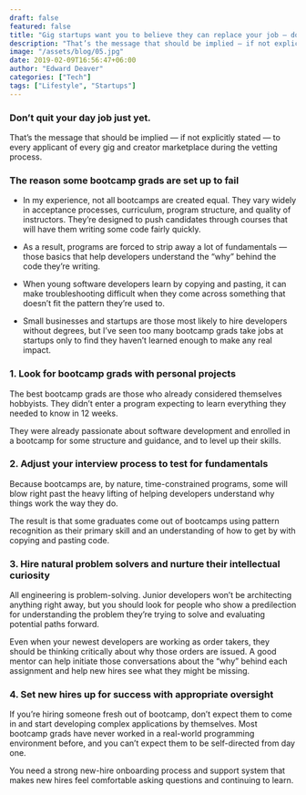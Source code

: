 ```yaml
---
draft: false
featured: false
title: "Gig startups want you to believe they can replace your job — don’t fall for it"
description: "That’s the message that should be implied — if not explicitly stated — to every applicant of every gig and creator marketplace during the vetting process."
image: "/assets/blog/05.jpg"
date: 2019-02-09T16:56:47+06:00
author: "Edward Deaver"
categories: ["Tech"]
tags: ["Lifestyle", "Startups"]
---
```


### Don’t quit your day job just yet.

That’s the message that should be implied — if not explicitly stated — to every applicant of every gig and creator marketplace during the vetting process.

### The reason some bootcamp grads are set up to fail
* In my experience, not all bootcamps are created equal. They vary widely in acceptance processes, curriculum, program structure, and quality of instructors. They’re designed to push candidates through courses that will have them writing some code fairly quickly.

* As a result, programs are forced to strip away a lot of fundamentals — those basics that help developers understand the “why” behind the code they’re writing.

* When young software developers learn by copying and pasting, it can make troubleshooting difficult when they come across something that doesn’t fit the pattern they’re used to.

* Small businesses and startups are those most likely to hire developers without degrees, but I’ve seen too many bootcamp grads take jobs at startups only to find they haven’t learned enough to make any real impact.

### 1. Look for bootcamp grads with personal projects
The best bootcamp grads are those who already considered themselves hobbyists. They didn’t enter a program expecting to learn everything they needed to know in 12 weeks.

They were already passionate about software development and enrolled in a bootcamp for some structure and guidance, and to level up their skills.

### 2. Adjust your interview process to test for fundamentals
Because bootcamps are, by nature, time-constrained programs, some will blow right past the heavy lifting of helping developers understand why things work the way they do.

The result is that some graduates come out of bootcamps using pattern recognition as their primary skill and an understanding of how to get by with copying and pasting code.

### 3. Hire natural problem solvers and nurture their intellectual curiosity
All engineering is problem-solving. Junior developers won’t be architecting anything right away, but you should look for people who show a predilection for understanding the problem they’re trying to solve and evaluating potential paths forward.

Even when your newest developers are working as order takers, they should be thinking critically about why those orders are issued. A good mentor can help initiate those conversations about the “why” behind each assignment and help new hires see what they might be missing.

### 4. Set new hires up for success with appropriate oversight
If you’re hiring someone fresh out of bootcamp, don’t expect them to come in and start developing complex applications by themselves. Most bootcamp grads have never worked in a real-world programming environment before, and you can’t expect them to be self-directed from day one.

You need a strong new-hire onboarding process and support system that makes new hires feel comfortable asking questions and continuing to learn.
